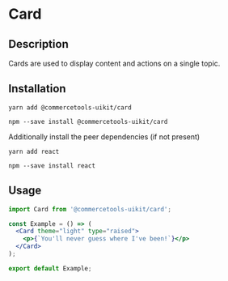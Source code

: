 

<Meta of={CardStories} />

# Card

## Description

Cards are used to display content and actions on a single topic.

## Installation

```
yarn add @commercetools-uikit/card
```

```
npm --save install @commercetools-uikit/card
```

Additionally install the peer dependencies (if not present)

```
yarn add react
```

```
npm --save install react
```

## Usage

```jsx
import Card from '@commercetools-uikit/card';

const Example = () => (
  <Card theme="light" type="raised">
    <p>{`You'll never guess where I've been!`}</p>
  </Card>
);

export default Example;
```

<Canvas of={CardStories.Default} />
